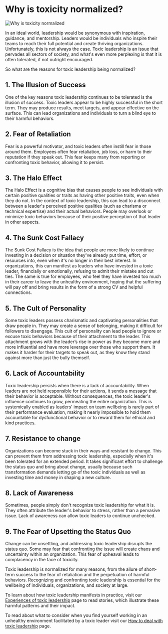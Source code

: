 # Why is toxicity normalized?

![Why is toxicity normalized](/images/getting_informed/Why_is_toxicity_normalized.svg)

In an ideal world, leadership would be synonymous with inspiration, guidance, and mentorship. Leaders would be individuals who inspire their teams to reach their full potential and create thriving organizations. Unfortunately, this is not always the case. Toxic leadership is an issue that pervades all sectors of society, and what's even more perplexing is that it is often tolerated, if not outright encouraged.

So what are the reasons for toxic leadership being normalized?

## 1. The Illusion of Success

One of the key reasons toxic leadership continues to be tolerated is the illusion of success. Toxic leaders appear to be highly successful in the short term. They may produce results, meet targets, and appear effective on the surface. This can lead organizations and individuals to turn a blind eye to their harmful behaviors.

## 2. Fear of Retaliation

Fear is a powerful motivator, and toxic leaders often instill fear in those around them. Employees often fear retaliation, job loss, or harm to their reputation if they speak out. This fear keeps many from reporting or confronting toxic behavior, allowing it to persist.

## 3. The Halo Effect

The Halo Effect is a cognitive bias that causes people to see individuals with certain positive qualities or traits as having other positive traits, even when they do not. In the context of toxic leadership, this can lead to a disconnect between a leader's perceived positive qualities (such as charisma or technical expertise) and their actual behaviors. People may overlook or minimize toxic behaviors because of their positive perception of that leader in other aspects.

## 4. The Sunk Cost Fallacy

The Sunk Cost Fallacy is the idea that people are more likely to continue investing in a decision or situation they've already put time, effort, or resources into, even when it's no longer in their best interest. In organizations, this can manifest as leaders who have invested in a toxic leader, financially or emotionally, refusing to admit their mistake and cut ties. The same is true for employees, who feel they have invested too much in their career to leave the unhealthy environment, hoping that the suffering will pay off and bring results in the form of a strong CV and helpful connections.

## 5. The Cult of Personality

Some toxic leaders possess charismatic and captivating personalities that draw people in. They may create a sense of belonging, making it difficult for followers to disengage. This cult of personality can lead people to ignore or excuse toxic behaviors because of their attachment to the leader. This attachment grows with the leader’s rise in power as they become more and more influential and have more leverage over those who support them. It makes it harder for their targets to speak out, as they know they stand against more than just the bully themself.

## 6. Lack of Accountability

Toxic leadership persists when there is a lack of accountability. When leaders are not held responsible for their actions, it sends a message that their behavior is acceptable. Without consequences, the toxic leader's influence continues to grow, permeating the entire organization. This is systemically enabled as leaders' impact on team wellbeing is rarely part of their performance evaluation, making it nearly impossible to hold them accountable for dysfunctional behavior or to reward them for ethical and kind practices.

## 7. Resistance to change

Organizations can become stuck in their ways and resistant to change. This can prevent them from addressing toxic leadership, especially when it's been tolerated for an extended period. It takes significant effort to challenge the status quo and bring about change, usually because such transformation demands letting go of the toxic individuals as well as investing time and money in shaping a new culture.

## 8. Lack of Awareness

Sometimes, people simply don't recognize toxic leadership for what it is. They often attribute the leader's behavior to stress, rather than a pervasive issue. Lack of awareness can allow toxic leaders to continue unchecked.

## 9. The Fear of Upsetting the Status Quo

Change can be unsettling, and addressing toxic leadership disrupts the status quo. Some may fear that confronting the issue will create chaos and uncertainty within an organization. This fear of upheaval leads to complacency in the face of toxicity.

Toxic leadership is normalized for many reasons, from the allure of short-term success to the fear of retaliation and the perpetuation of harmful behaviors. Recognizing and confronting toxic leadership is essential for the wellbeing of individuals, organizations, and society at large.

To learn about how toxic leadership manifests in practice, visit our [Experiences of toxic leadership](https://www.toxicleadershipvent.com/experiences) page to read stories, which illustrate these harmful patterns and their impact.

To read about what to consider when you find yourself working in an unhealthy environment facilitated by a toxic leader visit our [How to deal with toxic leadership](https://www.toxicleadershipvent.com/support) page.
